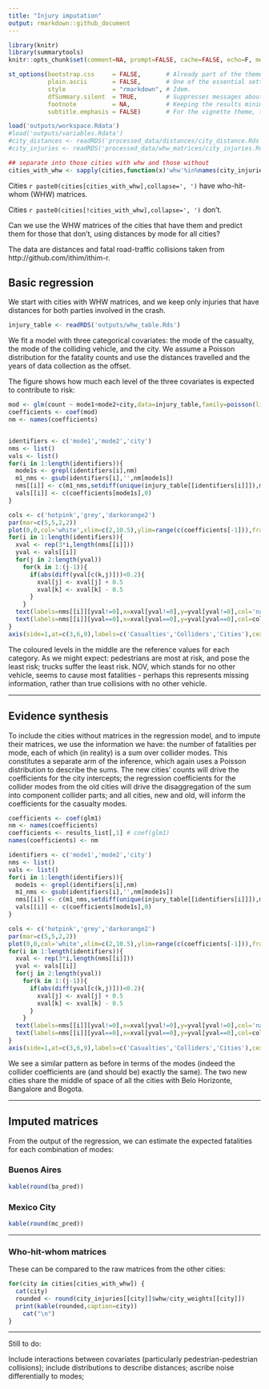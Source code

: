 ```yaml
---
title: "Injury imputation"
output: rmarkdown::github_document
---
```

  

```r
library(knitr)
library(summarytools)
knitr::opts_chunk$set(comment=NA, prompt=FALSE, cache=FALSE, echo=F, message = F, warning = F, results='asis')

st_options(bootstrap.css     = FALSE,       # Already part of the theme so no need for it
           plain.ascii       = FALSE,       # One of the essential settings
           style             = "rmarkdown", # Idem.
           dfSummary.silent  = TRUE,        # Suppresses messages about temporary files
           footnote          = NA,          # Keeping the results minimalistic
           subtitle.emphasis = FALSE)       # For the vignette theme, this gives

load('outputs/workspace.Rdata')
#load('outputs/variables.Rdata')
#city_distances <- readRDS('processed_data/distances/city_distance.Rds')
#city_injuries <- readRDS('processed_data/whw_matrices/city_injuries.Rds')
```

```r

## separate into those cities with whw and those without
cities_with_whw <- sapply(cities,function(x)'whw'%in%names(city_injuries[[x]]))
```


Cities `r paste0(cities[cities_with_whw],collapse=', ')` have who-hit-whom (WHW) matrices.

Cities `r paste0(cities[!cities_with_whw],collapse=', ')` don't.

Can we use the WHW matrices of the cities that have them and predict them for those that don't, using distances by mode for all cities?

The data are distances and fatal road-traffic collisions taken from http://github.com/ithim/ithim-r.


## Basic regression
We start with cities with WHW matrices, and we keep only injuries that have distances for both parties involved in the crash. 

```r
injury_table <- readRDS('outputs/whw_table.Rds')
```

We fit a model with three categorical covariates: the mode of the casualty, the mode of the colliding vehicle, and the city. We assume a Poisson distribution for the fatality counts and use the distances travelled and the years of data collection as the offset.

The figure shows how much each level of the three covariates is expected to contribute to risk:

```r
mod <- glm(count ~ mode1+mode2+city,data=injury_table,family=poisson(link=log),offset=0.5*log(dist1)+0.5*log(dist2)+log(years))
coefficients <- coef(mod)
nm <- names(coefficients)


identifiers <- c('mode1','mode2','city')
nms <- list()
vals <- list()
for(i in 1:length(identifiers)){
  mode1s <- grepl(identifiers[i],nm)
  m1_nms <- gsub(identifiers[i],'',nm[mode1s])
  nms[[i]] <- c(m1_nms,setdiff(unique(injury_table[[identifiers[i]]]),m1_nms))
  vals[[i]] <- c(coefficients[mode1s],0)
}

cols <- c('hotpink','grey','darkorange2')
par(mar=c(5,5,2,2))
plot(0,0,col='white',xlim=c(2,10.5),ylim=range(c(coefficients[-1])),frame=F,xaxt='n',xlab='',ylab='Danger',cex.axis=1.5,cex.lab=1.5)
for(i in 1:length(identifiers)){
  xval <- rep(3*i,length(nms[[i]]))
  yval <- vals[[i]]
  for(j in 2:length(yval))
    for(k in 1:(j-1)){
      if(abs(diff(yval[c(k,j)]))<0.2){
        xval[j] <- xval[j] + 0.5
        xval[k] <- xval[k] - 0.5
      }
    }
  text(labels=nms[[i]][yval!=0],x=xval[yval!=0],y=yval[yval!=0],col='navyblue')
  text(labels=nms[[i]][yval==0],x=xval[yval==0],y=yval[yval==0],col=cols[i])
}
axis(side=1,at=c(3,6,9),labels=c('Casualties','Colliders','Cities'),cex.axis=1.5)
```

The coloured levels in the middle are the reference values for each category. As we might expect: pedestrians are most at risk, and pose the least risk; trucks suffer the least risk. NOV, which stands for no other vehicle, seems to cause most fatalities - perhaps this represents missing information, rather than true collisions with no other vehicle.

*******************

## Evidence synthesis

To include the cities without matrices in the regression model, and to impute their matrices, we use the information we have: the number of fatalities per mode, each of which (in reality) is a sum over collider modes. This constitutes a separate arm of the inference, which again uses a Poisson distribution to describe the sums. The new cities' counts will drive the coefficients for the city intercepts; the regression coefficients for the collider modes from the old cities will drive the disaggregation of the sum into component collider parts; and all cities, new and old, will inform the coefficients for the casualty modes.

```r
coefficients <- coef(glm1)
nm <- names(coefficients)
coefficients <- results_list[,1] # coef(glm1)
names(coefficients) <- nm

identifiers <- c('mode1','mode2','city')
nms <- list()
vals <- list()
for(i in 1:length(identifiers)){
  mode1s <- grepl(identifiers[i],nm)
  m1_nms <- gsub(identifiers[i],'',nm[mode1s])
  nms[[i]] <- c(m1_nms,setdiff(unique(injury_table[[identifiers[i]]]),m1_nms))
  vals[[i]] <- c(coefficients[mode1s],0)
}

cols <- c('hotpink','grey','darkorange2')
par(mar=c(5,5,2,2))
plot(0,0,col='white',xlim=c(2,10.5),ylim=range(c(coefficients[-1])),frame=F,xaxt='n',xlab='',ylab='Danger',cex.axis=1.5,cex.lab=1.5)
for(i in 1:length(identifiers)){
  xval <- rep(3*i,length(nms[[i]]))
  yval <- vals[[i]]
  for(j in 2:length(yval))
    for(k in 1:(j-1)){
      if(abs(diff(yval[c(k,j)]))<0.2){
        xval[j] <- xval[j] + 0.5
        xval[k] <- xval[k] - 0.5
      }
    }
  text(labels=nms[[i]][yval!=0],x=xval[yval!=0],y=yval[yval!=0],col='navyblue')
  text(labels=nms[[i]][yval==0],x=xval[yval==0],y=yval[yval==0],col=cols[i])
}
axis(side=1,at=c(3,6,9),labels=c('Casualties','Colliders','Cities'),cex.axis=1.5)
```

We see a similar pattern as before in terms of the modes (indeed the collider coefficients are (and should be) exactly the same). The two new cities share the middle of space of all the cities with Belo Horizonte, Bangalore and Bogota.

***************************

## Imputed matrices

From the output of the regression, we can estimate the expected fatalities for each combination of modes:

### Buenos Aires
```r
kable(round(ba_pred))
```


### Mexico City

```r
kable(round(mc_pred))
```

*******************

### Who-hit-whom matrices

These can be compared to the raw matrices from the other cities:

```r
for(city in cities[cities_with_whw]) {
  cat(city)
  rounded <- round(city_injuries[[city]]$whw/city_weights[[city]])
  print(kable(rounded,caption=city))
    cat("\n")
}
```

********************

Still to do:

Include interactions between covariates (particularly pedestrian-pedestrian collisions); include distributions to describe distances; ascribe noise differentially to modes; 